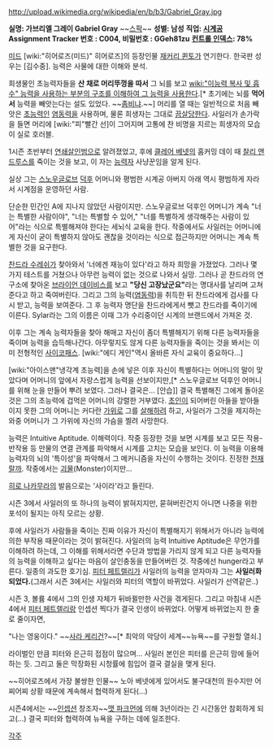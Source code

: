 http://upload.wikimedia.org/wikipedia/en/b/b3/Gabriel_Gray.jpg

'''실명: 가브리엘 그레이 Gabriel Gray''' ~~[[스팍]]~~
'''성별: 남성'''
'''직업: [[시계공]]'''
'''Assignment Tracker 번호 : C004, 비밀번호 : GGeh81zu'''
'''[[컨트롤 인덱스]]: 78%'''

[[미드]] [wiki:"히어로즈(미드)" 히어로즈]의 등장인물 [[재커리 퀸토]]가 연기한다. 한국판 성우는 [김수중]. 능력은 사물에 대한 이해와 분석.

희생물인 초능력자들을 '''산 채로 머리뚜껑을 따서''' 그 뇌를 보고 [[wiki:"이능력 복사 및 흡수" 능력을 사용하는 부분의 구조를 이해하여 그 능력을 사용한다]].[* 초기에는 뇌를 '''먹어서''' 능력을 빼앗는다는 설도 있었다. ~~[[좀비]]냐.~~] 머리를 열 때는 일반적으로 처음 빼앗은 [[초능력]]인 [[염동력]]을 사용하며, 물론 희생자는 그대로 [[끔살]]당한다. 사일러가 손가락을 들면 머리에 [wiki:"피"빨간 선]이 그어지며 고통에 찬 비명을 지르는 희생자의 모습이 실로 호러블.

1시즌 초반부터 [[연쇄살인범]]으로 알려졌었고, 후에 [[클레어 베넷]]의 홈커밍 데이 때 [[찰리 앤드루스]]를 죽이는 것을 보고, 이 자는 [[능력자]] 사냥꾼임을 알게 된다.

실상 그는 [[스노우글로브]] [[덕후]] 어머니와 평범한 시계공 아버지 아래 역시 평범하게 자라서 시계점을 운영하던 사람.

단순한 민간인 A에 지나지 않았던 사람이지만. 스노우글로브 덕후인 어머니가 계속 "너는 특별한 사람이야", "너는 특별할 수 있어," "너를 특별하게 생각해주는 사람이 있어"라는 식으로 특별해져야 한다는 세뇌식 교육을 한다. 작중에서도 사일러는 어머니에게 자신이 굳이 특별하지 않아도 괜찮을 것이라는 식으로 접근하지만 어머니는 계속 특별한 것을 요구한다.

[[찬드라 수레쉬]]가 찾아와서 '너에겐 재능이 있다'라고 하자 희망을 가졌었다. 그러나 몇 가지 테스트를 거쳤으나 아무런 능력이 없는 것으로 나와서 실망. 그러나 곧 찬드라의 연구소에 찾아온 [[브라이언 데이비스]]를 보고 '''"당신 고장났군요"'''라는 명대사를 날리며 고쳐준다고 하고 죽여버린다. 그리고 그의 능력([[염동력]])을 취득한 뒤 찬드라에게 검사를 다시 받고, 능력을 보여준다. 그 후 능력자 명단을 찬드라에게서 뺏고 찬드라를 죽이기에 이른다. Sylar라는 그의 이름은 이때 그가 수리중이던 시계의 브랜드에서 가져온 것.

이후 그는 계속 능력자들을 찾아 해매고 자신이 좀더 특별해지기 위해 다른 능력자들을 죽이며 능력을 습득해나간다. 아무렇지도 않게 다른 능력자들을 죽이는 것을 봐서는 이미 전형적인 [[사이코패스]]. [wiki:"에디 게인"역시 올바른 자식 교육이 중요하다...]

[wiki:"아이스맨"냉각계 초능력]을 손에 넣은 이후 자신이 특별하다는 어머니의 말이 맞았다며 어머니의 앞에서 자랑스럽게 능력을 선보이지만,[* 스노우글로브 덕후인 어머니를 위해 눈을 만들어 뿌려 보였다. 그러나 결국은... [안습]] 결국 특별해진 그에게 돌아온 것은 그의 초능력에 겁먹은 어머니의 강렬한 거부였다. [[초인]]이 되어버린 아들을 받아들이지 못한 그의 어머니는 커다란 [[가위]]로 그를 [[살해]]하려 하고, 사일러가 그것을 제지하는 와중 어머니가 그 가위에 자신의 가슴을 찔려 사망한다.

능력은 Intuitive Aptitude. 이해력이다. 작중 등장한 것을 보면 시계를 보고 모든 작용-반작용 등 만물의 연결 관계를 파악해서 시계를 고치는 모습을 보인다. 이 능력을 이용해 능력자의 뇌의 '특이성'을 파악해서 그 메커니즘을 자신이 수행하는 것이다. 진정한 [[천재]]랄까. 작중에서는 [[괴물]](Monster)이지만...

[[히로 나카무라]]의 발음으로는 '사이라'라고 들린다.

시즌 3에서 사일러의 또 하나의 능력이 밝혀지지만, 묻혀버린건지 아니면 나중을 위한 포석이 될지는 아직 모르는 상황. 

후에 사일러가 사람들을 죽이는 진짜 이유가 자신이 특별해지기 위해서가 아니라 능력에 의한 부작용 때문이라는 것이 밝혀진다. 사일러의 능력 Intuitive Aptitude은 무언가를 이해하려 하는데, 그 이해를 위해서라면 수단과 방법을 가리지 않게 되고 다른 능력자들의 능력을 이해하고 싶다는 마음이 살인충동을 만들어버린 것. 작중에선 hunger라고 부른다. 일종의 과도한 호기심. [[피터 페트렐리]]가 사일러의 능력을 얻자마자 그는 '''사일러화 되었다.'''(그래서 시즌 3에서는 사일러와 피터의 역할이 바뀌었다. 사일러가 선역같은..)

시즌 3, 볼륨 4에서 그의 인생 자체가 뒤바뀔만한 사건을 겪게된다. 그리고 마침내 시즌 4에서 [[피터 페트렐리]]랑 인셉션 찍다가 결국 인생이 바뀌었다. 어떻게 바뀌었는지 한 줄로 줄이자면,

"나는 영웅이다." ~~[[사라 케리건]]?~~[* 최악의 악당이 세계~~뉴욕~~를 구원할 열쇠.]

라이벌인 만큼 피터와 은근히 접점이 많으며... 사일러 본인은 피터를 은근히 맘에 들어하는 듯. 그리고 둘은 막장화된 시청률에 힘입어 결국 결실을 맺게 된다.

~~히어로즈에서 가장 불쌍한 인물~~ 노아 베넷에게 있어서도 불구대천의 원수지만 어찌어찌 상황 때문에 계속해서 협력하게 된다(...)

시즌4에서는 ~~[[인셉션]] 창조자~~[[맷 파크먼]]에 의해 3년이라는 긴 시간동안 참회하게 되고(...) 결국 피터와 협력하여 뉴욕을 구하는 데에 일조한다.

[[각주]]
